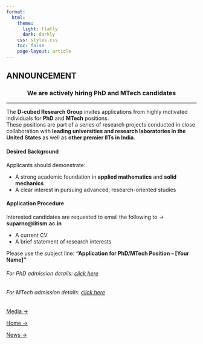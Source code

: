```yaml
---
format:
  html:
    theme:
      light: flatly
      dark: darkly
    css: styles.css
    toc: false
    page-layout: article
---
```

::: page-header
# ANNOUNCEMENT
:::

<h3 style="text-align: center;">We are actively hiring PhD and MTech candidates</h3>

------

The **D-cubed Research Group** invites applications from highly motivated individuals for **PhD** and **MTech** positions.  
These positions are part of a series of research projects conducted in close collaboration with **leading universities and research laboratories in the United States** as well as **other premier IITs in India**.

#### Desired Background

Applicants should demonstrate:

- A strong academic foundation in **applied mathematics** and **solid mechanics**  
- A clear interest in pursuing advanced, research-oriented studies

#### Application Procedure

Interested candidates are requested to email the following to → **suparno@iitism.ac.in**

- A current CV  
- A brief statement of research interests  

Please use the subject line: **“Application for PhD/MTech Position – [Your Name]”** 


###### For PhD admission details: [click here](https://admissions.iitism.ac.in/phd/index.php/admission/add_phd/how_to_apply)

###### For MTech admission details: [click here](https://admissions.iitism.ac.in/mtech/index.php/admission)


::: {.button-container}
<a href="media.qmd" class="btn-custom">Media →</a>


<a href="index.qmd" class="btn-custom">Home →</a>


<a href="news.qmd" class="btn-custom">News →</a>
:::